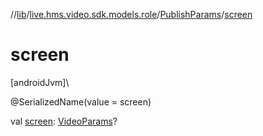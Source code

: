 //[lib](../../../index)/[live.hms.video.sdk.models.role](../index)/[PublishParams](index)/[screen](screen)

# screen

[androidJvm]\

@SerializedName(value = screen)

val [screen](screen): [VideoParams](../-video-params/index)?
